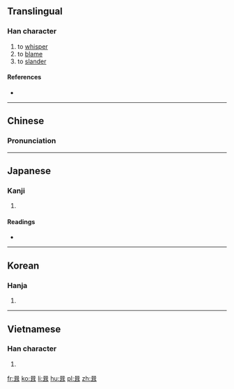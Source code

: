 ==Translingual==

===Han character===
{{Han char|rn=30|rad=口|as=06|sn=9|four=60401|canj=RSJ|ids=⿱口耳}}

# to [[whisper]]
# to [[blame]]
# to [[slander]]

====References====
* {{Han ref|kx=0185.240|dkj=03527|dj=0405.220|hdz=10612.050|uh=54A0|ud=21664|bh=CE48|bd=52808}}

----

==Chinese==
{{zh-forms}}

===Pronunciation===
{{zh-pron
|m=qì
|c=cap1
|mc=y
|oc=y
|ma=
|cat=v
}}

----

==Japanese==

===Kanji===
{{ja-kanji|grade=|rs=口06}}

# {{defn|lang=ja|sort=口06}}

====Readings====
* {{ja-readings|on=[[しゅう]] (shū), [[ゆう]] (yū)|kun=[[ささやく]] (sasayaku), [[そしる]] (soshiru)}}

----

==Korean==

===Hanja===
{{ko-hanja|hangeul=집|rv=jip|mr=chip}}

# {{defn|lang=ko|sort=口06}}

----

==Vietnamese==

===Han character===
{{vi-readings|rs=口06| hanviet = nghiện}}

# {{defn|lang=vi|sort=口06}}

[[fr:咠]]
[[ko:咠]]
[[li:咠]]
[[hu:咠]]
[[pl:咠]]
[[zh:咠]]
